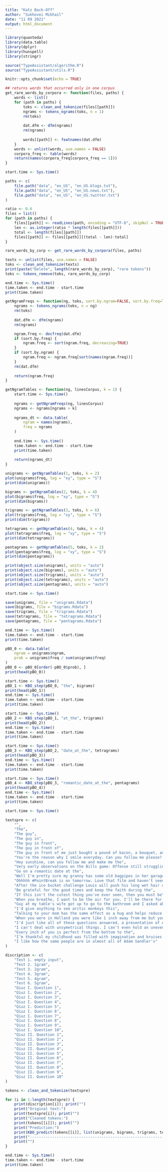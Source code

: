 ```yaml
---
title: "Katz Back-Off"
author: "Sukhovei Mikhail"
date: "11 09 2021"
output: html_document
---
```


```r
library(quanteda)
library(data.table)
library(dplyr)
library(hunspell)
library(stringr)

source("TypeAssistant/algorithm.R")
source("TypeAssistant/utils.R")

knitr::opts_chunk$set(echo = TRUE)
```

```r
## returns words that occurred only in one corpus
get_rare_words_by_corpora <- function(files, paths) {
    words <- list()
    for (path in paths) {
        toks <- clean_and_tokenize(files[[path]])
        ngrams <- tokens_ngrams(toks, n = 1)
        rm(toks)
        
        dat.dfm <- dfm(ngrams)
        rm(ngrams)
        
        words[[path]] <- featnames(dat.dfm)
    }
    words <- unlist(words, use.names = FALSE)
    corpora_freq <- table(words)
    return(names(corpora_freq[corpora_freq == 1]))
}
```

```r
start.time <- Sys.time()

paths <- c(
    file.path("data", "en_US", "en_US.blogs.txt"),
    file.path("data", "en_US", "en_US.news.txt"),
    file.path("data", "en_US", "en_US.twitter.txt")
)

ratio <- 0.6
files = list()
for (path in paths) {
    files[[path]] <- readLines(path, encoding = "UTF-8", skipNul = TRUE)
    len <- as.integer(ratio * length(files[[path]]))
    total <- length(files[[path]])
    files[[path]] <- files[[path]][(total - len):total]
}

rare_words_by_corp <- get_rare_words_by_corpora(files, paths)

texts <- unlist(files, use.names = FALSE)
toks <- clean_and_tokenize(texts)
print(paste("Delete", length(rare_words_by_corp), "rare tokens"))
toks <- tokens_remove(toks, rare_words_by_corp)

end.time <- Sys.time()
time.taken <- end.time - start.time
print(time.taken)
```

```r
getNgramFreqs <- function(ng, toks, sort.by.ngram=FALSE, sort.by.freq=TRUE) {
    ngrams <- tokens_ngrams(toks, n = ng)
    rm(toks)
    
    dat.dfm <- dfm(ngrams)
    rm(ngrams)

    ngram.freq <- docfreq(dat.dfm)
    if (sort.by.freq) {
        ngram.freq <- sort(ngram.freq, decreasing=TRUE)
    }
    if (sort.by.ngram) {
        ngram.freq <- ngram.freq[sort(names(ngram.freq))]
    }
    rm(dat.dfm)
    
    return(ngram.freq)
}

getNgramTables <- function(ng, linesCorpus, k = 1) {
    start.time <- Sys.time()
    
    ngrams <- getNgramFreqs(ng, linesCorpus)
    ngrams <- ngrams[ngrams > k]
    
    ngrams_dt <- data.table(
        ngram = names(ngrams),
        freq = ngrams
    )
    
    end.time <- Sys.time()
    time.taken <- end.time - start.time
    print(time.taken)
    
    return(ngrams_dt)
}
```

```r
unigrams <- getNgramTables(1, toks, k = 2)
plot(unigrams$freq, log = "xy", type = "S")
print(dim(unigrams))

bigrams <- getNgramTables(2, toks, k = 4)
plot(bigrams$freq, log = "xy", type = "S")
print(dim(bigrams))

trigrams <- getNgramTables(3, toks, k = 6)
plot(trigrams$freq, log = "xy", type = "S")
print(dim(trigrams))

tetragrams <- getNgramTables(4, toks, k = 4)
plot(tetragrams$freq, log = "xy", type = "S")
print(dim(tetragrams))

pentagrams <- getNgramTables(5, toks, k = 2)
plot(pentagrams$freq, log = "xy", type = "S")
print(dim(pentagrams))
```

```r
print(object.size(unigrams), units = "auto")
print(object.size(bigrams), units = "auto")
print(object.size(trigrams), units = "auto")
print(object.size(tetragrams), units = "auto")
print(object.size(pentagrams), units = "auto")
```

```r
start.time <- Sys.time()

save(unigrams, file = "unigrams.Rdata")
save(bigrams, file = "bigrams.Rdata")
save(trigrams, file = "trigrams.Rdata")
save(tetragrams, file = "tetragrams.Rdata")
save(pentagrams, file = "pentagrams.Rdata")

end.time <- Sys.time()
time.taken <- end.time - start.time
print(time.taken)
```

```r
pBO_0 <- data.table(
    ngram = unigrams$ngram,
    prob = unigrams$freq / sum(unigrams$freq)
)
pBO_0 <- pBO_0[order(-pBO_0$prob), ]
print(head(pBO_0))

start.time <- Sys.time()
pBO_1 <- KBO_step(pBO_0, "the", bigrams)
print(head(pBO_1))
end.time <- Sys.time()
time.taken <- end.time - start.time
print(time.taken)

start.time <- Sys.time()
pBO_2 <- KBO_step(pBO_1, "at_the", trigrams)
print(head(pBO_2))
end.time <- Sys.time()
time.taken <- end.time - start.time
print(time.taken)

start.time <- Sys.time()
pBO_3 <- KBO_step(pBO_2, "date_at_the", tetragrams)
print(head(pBO_3))
end.time <- Sys.time()
time.taken <- end.time - start.time
print(time.taken)

start.time <- Sys.time()
pBO_4 <- KBO_step(pBO_3, "romantic_date_at_the", pentagrams)
print(head(pBO_4))
end.time <- Sys.time()
time.taken <- end.time - start.time
print(time.taken)
```

```r
start.time <- Sys.time()

textspre <- c(
    "",
    "The",
    "The guy",
    "The guy in",
    "The guy in front",
    "The guy in front of",
    "The guy in front of me just bought a pound of bacon, a bouquet, and a case of",
    "You're the reason why I smile everyday. Can you follow me please? It would mean the",
    "Hey sunshine, can you follow me and make me the",
    "Very early observations on the Bills game: Offense still struggling but the",
    "Go on a romantic date at the",
    "Well I'm pretty sure my granny has some old bagpipes in her garage I'll dust them off and be on my",
    "Ohhhhh #PointBreak is on tomorrow. Love that film and haven't seen it in quite some",
    "After the ice bucket challenge Louis will push his long wet hair out of his eyes with his little",
    "Be grateful for the good times and keep the faith during the",
    "If this isn't the cutest thing you've ever seen, then you must be",
    "When you breathe, I want to be the air for you. I'll be there for you, I'd live and I'd",
    "Guy at my table's wife got up to go to the bathroom and I asked about dessert and he started telling me about his",
    "I'd give anything to see arctic monkeys this",
    "Talking to your mom has the same effect as a hug and helps reduce your",
    "When you were in Holland you were like 1 inch away from me but you hadn't time to take a",
    "I'd just like all of these questions answered, a presentation of evidence, and a jury to settle the",
    "I can't deal with unsymetrical things. I can't even hold an uneven number of bags of groceries in each",
    "Every inch of you is perfect from the bottom to the",
    "I’m thankful my childhood was filled with imagination and bruises from playing",
    "I like how the same people are in almost all of Adam Sandler's"
)

discription <- c(
    "Test 1. empty input",
    "Test 2. 1gram",
    "Test 3. 2gram",
    "Test 4. 3gram",
    "Test 5. 4gram",
    "Test 6. 5gram",
    "Qiuz I. Question 1",
    "Qiuz I. Question 2",
    "Qiuz I. Question 3",
    "Qiuz I. Question 4",
    "Qiuz I. Question 5",
    "Qiuz I. Question 6",
    "Qiuz I. Question 7",
    "Qiuz I. Question 8",
    "Qiuz I. Question 9",
    "Qiuz I. Question 10",
    "Qiuz II. Question 1",
    "Qiuz II. Question 2",
    "Qiuz II. Question 3",
    "Qiuz II. Question 4",
    "Qiuz II. Question 5",
    "Qiuz II. Question 6",
    "Qiuz II. Question 7",
    "Qiuz II. Question 8",
    "Qiuz II. Question 9",
    "Qiuz II. Question 10"
)

tokens <- clean_and_tokenize(textspre)

for (i in 1:length(textspre)) {
    print(discription[i]); print("")
    print("Original text:")
    print(textspre[i]); print("")
    print("Cleaned tokens:")
    print(tokens[[i]]); print("")
    print("Prediction:")
    print(KBO_predict(tokens[[i]], list(unigrams, bigrams, trigrams, tetragrams, pentagrams))); print("")
    print("-------------------------------------------------------------------")
    print("")
}

end.time <- Sys.time()
time.taken <- end.time - start.time
print(time.taken)
```
